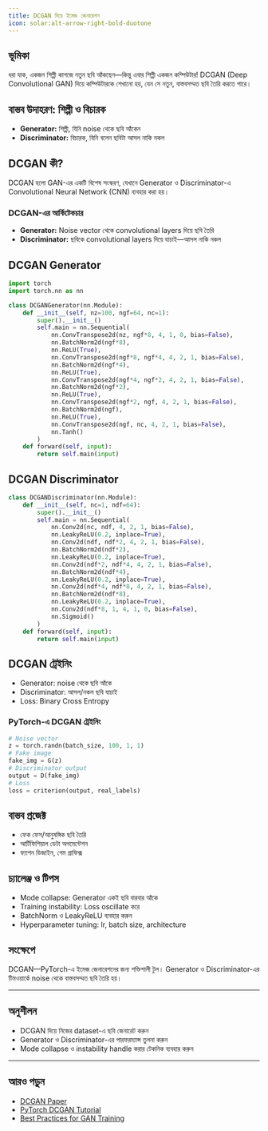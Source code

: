 ```yaml
---
title: DCGAN দিয়ে ইমেজ জেনারেশন
icon: solar:alt-arrow-right-bold-duotone
---
```


## ভূমিকা

ধরা যাক, একজন শিল্পী কাগজে নতুন ছবি আঁকছেন—কিন্তু এবার শিল্পী একজন কম্পিউটার! DCGAN (Deep Convolutional GAN) দিয়ে কম্পিউটারকে শেখানো হয়, যেন সে নতুন, বাস্তবসম্মত ছবি তৈরি করতে পারে।

## বাস্তব উদাহরণ: শিল্পী ও বিচারক

- **Generator:** শিল্পী, যিনি noise থেকে ছবি আঁকেন
- **Discriminator:** বিচারক, যিনি বলেন ছবিটা আসল নাকি নকল

## DCGAN কী?

DCGAN হলো GAN-এর একটি বিশেষ সংস্করণ, যেখানে Generator ও Discriminator-এ Convolutional Neural Network (CNN) ব্যবহার করা হয়।

### DCGAN-এর আর্কিটেকচার
- **Generator:** Noise vector থেকে convolutional layers দিয়ে ছবি তৈরি
- **Discriminator:** ছবিকে convolutional layers দিয়ে যাচাই—আসল নাকি নকল

## DCGAN Generator
```python
import torch
import torch.nn as nn

class DCGANGenerator(nn.Module):
    def __init__(self, nz=100, ngf=64, nc=1):
        super().__init__()
        self.main = nn.Sequential(
            nn.ConvTranspose2d(nz, ngf*8, 4, 1, 0, bias=False),
            nn.BatchNorm2d(ngf*8),
            nn.ReLU(True),
            nn.ConvTranspose2d(ngf*8, ngf*4, 4, 2, 1, bias=False),
            nn.BatchNorm2d(ngf*4),
            nn.ReLU(True),
            nn.ConvTranspose2d(ngf*4, ngf*2, 4, 2, 1, bias=False),
            nn.BatchNorm2d(ngf*2),
            nn.ReLU(True),
            nn.ConvTranspose2d(ngf*2, ngf, 4, 2, 1, bias=False),
            nn.BatchNorm2d(ngf),
            nn.ReLU(True),
            nn.ConvTranspose2d(ngf, nc, 4, 2, 1, bias=False),
            nn.Tanh()
        )
    def forward(self, input):
        return self.main(input)
```

## DCGAN Discriminator
```python
class DCGANDiscriminator(nn.Module):
    def __init__(self, nc=1, ndf=64):
        super().__init__()
        self.main = nn.Sequential(
            nn.Conv2d(nc, ndf, 4, 2, 1, bias=False),
            nn.LeakyReLU(0.2, inplace=True),
            nn.Conv2d(ndf, ndf*2, 4, 2, 1, bias=False),
            nn.BatchNorm2d(ndf*2),
            nn.LeakyReLU(0.2, inplace=True),
            nn.Conv2d(ndf*2, ndf*4, 4, 2, 1, bias=False),
            nn.BatchNorm2d(ndf*4),
            nn.LeakyReLU(0.2, inplace=True),
            nn.Conv2d(ndf*4, ndf*8, 4, 2, 1, bias=False),
            nn.BatchNorm2d(ndf*8),
            nn.LeakyReLU(0.2, inplace=True),
            nn.Conv2d(ndf*8, 1, 4, 1, 0, bias=False),
            nn.Sigmoid()
        )
    def forward(self, input):
        return self.main(input)
```

## DCGAN ট্রেইনিং
- Generator: noise থেকে ছবি আঁকে
- Discriminator: আসল/নকল ছবি যাচাই
- Loss: Binary Cross Entropy

### PyTorch-এ DCGAN ট্রেইনিং
```python
# Noise vector
z = torch.randn(batch_size, 100, 1, 1)
# Fake image
fake_img = G(z)
# Discriminator output
output = D(fake_img)
# Loss
loss = criterion(output, real_labels)
```

## বাস্তব প্রজেক্ট
- ফেক ফেস/আনুষঙ্গিক ছবি তৈরি
- আর্টিফিশিয়াল ডেটা অগমেন্টেশন
- ফ্যাশন ডিজাইন, গেম গ্রাফিক্স

## চ্যালেঞ্জ ও টিপস
- Mode collapse: Generator একই ছবি বারবার আঁকে
- Training instability: Loss oscillate করে
- BatchNorm ও LeakyReLU ব্যবহার করুন
- Hyperparameter tuning: lr, batch size, architecture

## সংক্ষেপে
DCGAN—PyTorch-এ ইমেজ জেনারেশনের জন্য শক্তিশালী টুল। Generator ও Discriminator-এর টিমওয়ার্কে noise থেকে বাস্তবসম্মত ছবি তৈরি হয়।

---

## অনুশীলন
- DCGAN দিয়ে নিজের dataset-এ ছবি জেনারেট করুন
- Generator ও Discriminator-এর পারফরম্যান্স তুলনা করুন
- Mode collapse ও instability handle করার টেকনিক ব্যবহার করুন

---

## আরও পড়ুন
- [DCGAN Paper](https://arxiv.org/abs/1511.06434)
- [PyTorch DCGAN Tutorial](https://pytorch.org/tutorials/beginner/dcgan_faces_tutorial.html)
- [Best Practices for GAN Training](https://machinelearningmastery.com/how-to-train-stable-generative-adversarial-networks/)
